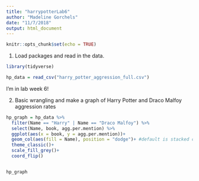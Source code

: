 ```yaml
---
title: "harrypotterLab6"
author: "Madeline Gorchels"
date: "11/7/2018"
output: html_document
---
```


```r
knitr::opts_chunk$set(echo = TRUE)
```

1. Load packages and read in the data. 

```r
library(tidyverse)

hp_data = read_csv("harry_potter_aggression_full.csv")
```

I'm in lab week 6!

2. Basic wrangling and make a graph of Harry Potter and Draco Malfoy aggression rates

```r
hp_graph = hp_data %>% 
  filter(Name == "Harry" | Name == "Draco Malfoy") %>% 
  select(Name, book, agg.per.mention) %>% 
  ggplot(aes(x = book, y = agg.per.mention))+
  geom_col(aes(fill = Name), position = "dodge")+ #default is stacked column graph, need to give it fill = Name to get it different. position = "dodge" makes it a cluster
  theme_classic()+
  scale_fill_grey()+
  coord_flip()


hp_graph
```

